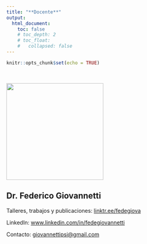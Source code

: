 ```yaml
---
title: "**Docente**"
output: 
  html_document:
    toc: false
    # toc_depth: 2
    # toc_float:
    #   collapsed: false
---
```


```r
knitr::opts_chunk$set(echo = TRUE)

```

<br>

![](images/Foto%20carnet%20giovannetti.jpg){width="253"}

## Dr. Federico Giovannetti

Talleres, trabajos y publicaciones: [linktr.ee/fedegiova](https://l.instagram.com/?u=https%3A%2F%2Flinktr.ee%2Ffedegiova&e=AT2IcP3VnhlPUinmU0Xtm_j4lSBxdGzqfNpMcUFzNFJAPw5N-V-8NuMUTv292Igs_QzT8k2GlNhjCrwXotqTb0CTo6sfd-a8AKjqHg)

LinkedIn: [www.linkedin.com/in/fedegiovannetti](www.linkedin.com/in/fedegiovannetti)

Contacto: [giovannettipsi\@gmail.com](mailto:giovannettipsi@gmail.com){.email}
